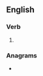 ==English==

===Verb===
{{head|en|verb form}}

# {{present participle of|en|allocate|nocat=1}}

===Anagrams===
* {{anagrams|en|a=aacgillnot|galactinol}}